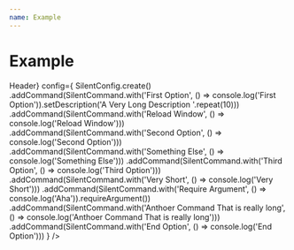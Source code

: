 ```yaml
---
name: Example
---
```



# Example

<Playground>
  <Silent 
    header={<span>Header</span>}
    config={
        SilentConfig.create()
        .addCommand(SilentCommand.with('First Option', () => console.log('First Option')).setDescription('A Very Long Description '.repeat(10)))
        .addCommand(SilentCommand.with('Reload Window', () => console.log('Reload Window')))
        .addCommand(SilentCommand.with('Second Option', () => console.log('Second Option')))
        .addCommand(SilentCommand.with('Something Else', () => console.log('Something Else')))
        .addCommand(SilentCommand.with('Third Option', () => console.log('Third Option')))
        .addCommand(SilentCommand.with('Very Short', () => console.log('Very Short')))
        .addCommand(SilentCommand.with('Require Argument', () => console.log('Aha')).requireArgument())
        .addCommand(SilentCommand.with('Anthoer Command That is really long', () => console.log('Anthoer Command That is really long')))
        .addCommand(SilentCommand.with('End Option', () => console.log('End Option')))
    }
  />
</Playground>
